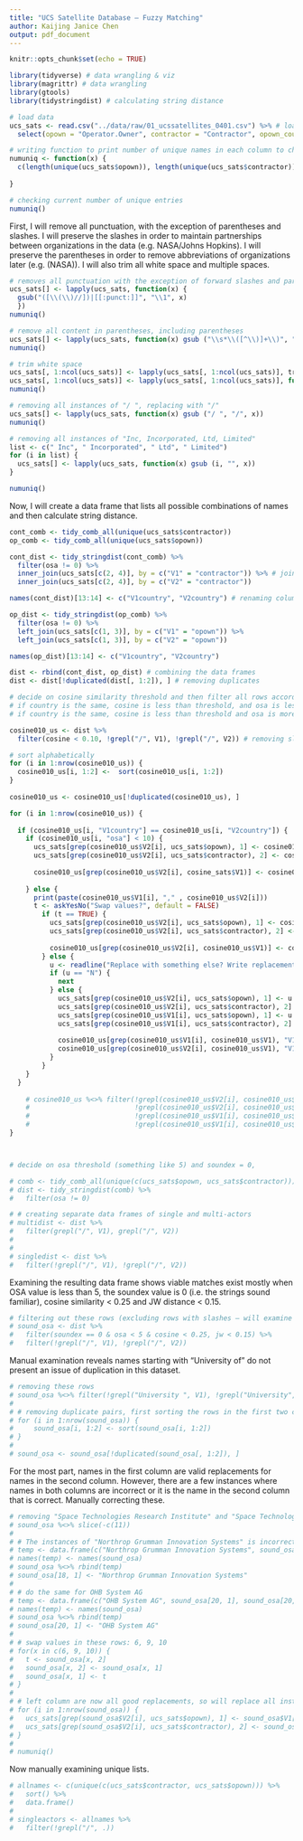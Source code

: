 ```yaml
---
title: "UCS Satellite Database — Fuzzy Matching"
author: Kaijing Janice Chen
output: pdf_document
---
```


```r
knitr::opts_chunk$set(echo = TRUE)
```
```r
library(tidyverse) # data wrangling & viz
library(magrittr) # data wrangling
library(gtools)
library(tidystringdist) # calculating string distance
```

```r
# load data
ucs_sats <- read.csv("../data/raw/01_ucssatellites_0401.csv") %>% # load data 
  select(opown = "Operator.Owner", contractor = "Contractor", opown_country = "Country.of.Operator.Owner", contractor_country = "Country.of.Contractor") # select operator/owner & contractor column

# writing function to print number of unique names in each column to check progress of fuzzy matching
numuniq <- function(x) {
  c(length(unique(ucs_sats$opown)), length(unique(ucs_sats$contractor)))
  
}

# checking current number of unique entries 
numuniq()
```

First, I will remove all punctuation, with the exception of parentheses and slashes. I will preserve the slashes in order to maintain partnerships between organizations in the data (e.g. NASA/Johns Hopkins). I will preserve the parentheses in order to remove abbreviations of organizations later (e.g. (NASA)). I will also trim all white space and multiple spaces. 

```r
# removes all punctuation with the exception of forward slashes and parentheses
ucs_sats[] <- lapply(ucs_sats, function(x) {
  gsub("([\\(\\)//])|[[:punct:]]", "\\1", x) 
  })
numuniq()

# remove all content in parentheses, including parentheses
ucs_sats[] <- lapply(ucs_sats, function(x) gsub ("\\s*\\([^\\)]+\\)", "", x))
numuniq()

# trim white space
ucs_sats[, 1:ncol(ucs_sats)] <- lapply(ucs_sats[, 1:ncol(ucs_sats)], trimws)
ucs_sats[, 1:ncol(ucs_sats)] <- lapply(ucs_sats[, 1:ncol(ucs_sats)], function(x) gsub("\\s+", " ", x))
numuniq()

# removing all instances of "/ ", replacing with "/"
ucs_sats[] <- lapply(ucs_sats, function(x) gsub ("/ ", "/", x))
numuniq()

# removing all instances of "Inc, Incorporated, Ltd, Limited"
list <- c(" Inc", " Incorporated", " Ltd", " Limited")
for (i in list) {
  ucs_sats[] <- lapply(ucs_sats, function(x) gsub (i, "", x))
}

numuniq()
```

Now, I will create a data frame that lists all possible combinations of names and then calculate string distance.

```r
cont_comb <- tidy_comb_all(unique(ucs_sats$contractor))
op_comb <- tidy_comb_all(unique(ucs_sats$opown))

cont_dist <- tidy_stringdist(cont_comb) %>%
  filter(osa != 0) %>%
  inner_join(ucs_sats[c(2, 4)], by = c("V1" = "contractor")) %>% # joining country columns for additional criterion for evaluation
  inner_join(ucs_sats[c(2, 4)], by = c("V2" = "contractor"))

names(cont_dist)[13:14] <- c("V1country", "V2country") # renaming columns

op_dist <- tidy_stringdist(op_comb) %>%
  filter(osa != 0) %>%
  left_join(ucs_sats[c(1, 3)], by = c("V1" = "opown")) %>%
  left_join(ucs_sats[c(1, 3)], by = c("V2" = "opown"))

names(op_dist)[13:14] <- c("V1country", "V2country")

dist <- rbind(cont_dist, op_dist) # combining the data frames
dist <- dist[!duplicated(dist[, 1:2]), ] # removing duplicates

# decide on cosine similarity threshold and then filter all rows according to this criteria 
# if country is the same, cosine is less than threshold, and osa is less than 20, then replace V1 with V2 
# if country is the same, cosine is less than threshold and osa is more than 20, trigger ask yes/no

cosine010_us <- dist %>%
  filter(cosine < 0.10, !grepl("/", V1), !grepl("/", V2)) # removing slashes to retrieve single actors (!!RECALCULATE STRING DIST AFTER NAME REPLACEMENTS FOR SLASHES!! because string replacements in the single actor process may have fixed differences in multiactors)

# sort alphabetically 
for (i in 1:nrow(cosine010_us)) {
  cosine010_us[i, 1:2] <-  sort(cosine010_us[i, 1:2])
}
  
cosine010_us <- cosine010_us[!duplicated(cosine010_us), ]

for (i in 1:nrow(cosine010_us)) {
  
  if (cosine010_us[i, "V1country"] == cosine010_us[i, "V2country"]) {
    if (cosine010_us[i, "osa"] < 10) {
      ucs_sats[grep(cosine010_us$V2[i], ucs_sats$opown), 1] <- cosine010_us$V1[i]
      ucs_sats[grep(cosine010_us$V2[i], ucs_sats$contractor), 2] <- cosine010_us$V1[i]
      
      cosine010_us[grep(cosine010_us$V2[i], cosine_sats$V1)] <- cosine010_us$V1[i] # changing all other instances of V2 in V1 in order to be consistent about changes 
      
    } else {
      print(paste(cosine010_us$V1[i], "," , cosine010_us$V2[i]))
      t <- askYesNo("Swap values?", default = FALSE)
        if (t == TRUE) {
          ucs_sats[grep(cosine010_us$V2[i], ucs_sats$opown), 1] <- cosine010_us$V1[i]
          ucs_sats[grep(cosine010_us$V2[i], ucs_sats$contractor), 2] <- cosine010_us$V1[i]
          
          cosine010_us[grep(cosine010_us$V2[i], cosine010_us$V1)] <- cosine010_us$V1[i]
        } else {
          u <- readline("Replace with something else? Write replacement here or write N:")
          if (u == "N") {
            next
          } else {
            ucs_sats[grep(cosine010_us$V2[i], ucs_sats$opown), 1] <- u
            ucs_sats[grep(cosine010_us$V2[i], ucs_sats$contractor), 2] <- u
            ucs_sats[grep(cosine010_us$V1[i], ucs_sats$opown), 1] <- u
            ucs_sats[grep(cosine010_us$V1[i], ucs_sats$contractor), 2] <- u
            
            cosine010_us[grep(cosine010_us$V1[i], cosine010_us$V1), "V1"] <- u
            cosine010_us[grep(cosine010_us$V2[i], cosine010_us$V1), "V1"] <- u
          }
        }
    }
  }
  
    # cosine010_us %<>% filter(!grepl(cosine010_us$V2[i], cosine010_us$V1), 
    #                          !grepl(cosine010_us$V2[i], cosine010_us$V2),
    #                          !grepl(cosine010_us$V1[i], cosine010_us$V1),
    #                          !grepl(cosine010_us$V1[i], cosine010_us$V2))
}



# decide on osa threshold (something like 5) and soundex = 0, 

# comb <- tidy_comb_all(unique(c(ucs_sats$opown, ucs_sats$contractor)))
# dist <- tidy_stringdist(comb) %>%
#   filter(osa != 0)

# # creating separate data frames of single and multi-actors
# multidist <- dist %>%
#   filter(grepl("/", V1), grepl("/", V2))
# 
# 
# singledist <- dist %>%
#   filter(!grepl("/", V1), !grepl("/", V2))

```

Examining the resulting data frame shows viable matches exist mostly when OSA value is less than 5, the soundex value is 0 (i.e. the strings sound familiar), cosine similarity < 0.25 and JW distance < 0.15.
```r
# filtering out these rows (excluding rows with slashes — will examine these separately)
# sound_osa <- dist %>%
#   filter(soundex == 0 & osa < 5 & cosine < 0.25, jw < 0.15) %>%
#   filter(!grepl("/", V1), !grepl("/", V2)) 
```

Manual examination reveals names starting with "University of" do not present an issue of duplication in this dataset.

``` r
# removing these rows
# sound_osa %<>% filter(!grepl("University ", V1), !grepl("University", V2))
# 
# # removing duplicate pairs, first sorting the rows in the first two columns alphabetically, then filtering out duplicates
# for (i in 1:nrow(sound_osa)) {
#     sound_osa[i, 1:2] <- sort(sound_osa[i, 1:2])
# }
# 
# sound_osa <- sound_osa[!duplicated(sound_osa[, 1:2]), ]
```

For the most part, names in the first column are valid replacements for names in the second column. However, there are a few instances where names in both columns are incorrect or it is the name in the second column that is correct. Manually correcting these. 

```r
# removing "Space Technologies Research Institute" and "Space Technology Research Institute" — these are different orgs
# sound_osa %<>% slice(-c(11))
# 
# # The instances of "Northrop Grumman Innovation Systems" is incorrect in both V1 and V2. Create an additional row that will replace the incorrect instance in V1, and then replace V1 with correct spelling. 
# temp <- data.frame(c("Northrop Grumman Innovation Systems", sound_osa[18, 1], sound_osa[18, 3:12]))
# names(temp) <- names(sound_osa)
# sound_osa %<>% rbind(temp)
# sound_osa[18, 1] <- "Northrop Grumman Innovation Systems"
# 
# # do the same for OHB System AG
# temp <- data.frame(c("OHB System AG", sound_osa[20, 1], sound_osa[20, 3:12]))
# names(temp) <- names(sound_osa)
# sound_osa %<>% rbind(temp)
# sound_osa[20, 1] <- "OHB System AG"
# 
# # swap values in these rows: 6, 9, 10 
# for(x in c(6, 9, 10)) {
#   t <- sound_osa[x, 2]
#   sound_osa[x, 2] <- sound_osa[x, 1]
#   sound_osa[x, 1] <- t
# }
# 
# # left column are now all good replacements, so will replace all instances of names in right column with those in the left (also replacing all instances in the )
# for (i in 1:nrow(sound_osa)) {
#   ucs_sats[grep(sound_osa$V2[i], ucs_sats$opown), 1] <- sound_osa$V1[i]
#   ucs_sats[grep(sound_osa$V2[i], ucs_sats$contractor), 2] <- sound_osa$V1[i]
# }
# 
# numuniq()
```

Now manually examining unique lists.
```r
# allnames <- c(unique(c(ucs_sats$contractor, ucs_sats$opown))) %>%
#   sort() %>%
#   data.frame()
# 
# singleactors <- allnames %>%
#   filter(!grepl("/", .))
```